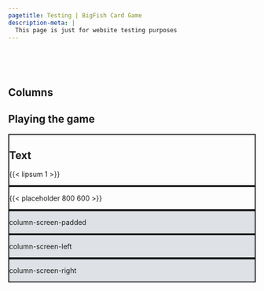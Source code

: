 ```yaml
---
pagetitle: Testing | BigFish Card Game
description-meta: |
  This page is just for website testing purposes
---
```


::: {.column-screen .hero-img .hero-strip-page}
   
:::

::: spacer-2em
   
:::

## Columns

## Playing the game

::::::::::: {.grid .column-screen-right .justify-contents-evenly .align-items-center .homepage-p .my-4 style="--bs-gap: 0;"}

<!-- text column -->
:::::::: {.g-col-12 .g-col-sm-12 .g-col-md-12 .g-col-lg-8 .my-3 style="--bs-gap: 0; border: solid 2px;"}

## Text

{{< lipsum 1 >}}

<!-- end text column -->
::::::::

<!-- image column  -->
:::::::: {.g-col-12 .g-col-sm-12 .g-col-md-12 .g-col-lg-4 .g-col-xl-4 .img-container style="--bs-gap: 0; border: solid 2px;"}
{{< placeholder 800 600 >}}
::::::::

<!-- end playing the game section grid -->
:::::::::::
 
::: {.column-screen-padded .text-center style="background-color: #dee2e6; border: solid 2px;"}
column-screen-padded
:::

::: {.column-screen-left .text-center style="background-color: #dee2e6; border: solid 2px;"}
column-screen-left
:::

::: {.column-screen-right .text-center style="background-color: #dee2e6; border: solid 2px;"}
column-screen-right
:::

<!-- ::: {.column-body .text-center style="background-color: #dee2e6; border: solid 2px;"} -->
<!-- column-body -->
<!-- ::: -->

<!-- ::: {.column-body-outset .text-center style="background-color: #dee2e6; border: solid 2px;"} -->
<!-- column-body-outset -->
<!-- ::: -->

<!-- ::: {.column-page-inset .text-center style="background-color: #dee2e6; border: solid 2px;"} -->
<!-- column-page-inset -->
<!-- ::: -->

<!-- ::: {.column-page .text-center style="background-color: #dee2e6; border: solid 2px;"} -->
<!-- column-page -->
<!-- ::: -->

<!-- ::: {.column-screen-inset .text-center style="background-color: #dee2e6; border: solid 2px;"} -->
<!-- column-screen-inset -->
<!-- ::: -->

<!-- ::: {.column-screen .text-center style="background-color: #dee2e6; border: solid 2px;"} -->
<!-- column-screen -->
<!-- ::: -->
